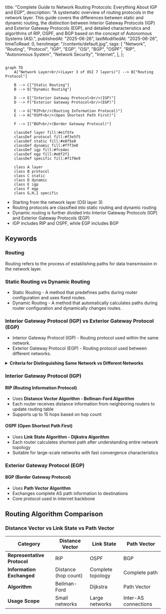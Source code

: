   title:
    "Complete Guide to Network Routing Protocols: Everything About IGP and EGP",
  description:
    "A systematic overview of routing protocols in the network layer. This guide covers the differences between static and dynamic routing, the distinction between Interior Gateway Protocols (IGP) and Exterior Gateway Protocols (EGP), and detailed characteristics and algorithms of RIP, OSPF, and BGP based on the concept of Autonomous Systems (AS).",
  publishedAt: "2025-06-26",
  lastModifiedAt: "2025-06-26",
  timeToRead: 0,
  heroImage: "/contents/default.jpg",
  tags: [
    "Network",
    "Routing",
    "Protocol",
    "IGP",
    "EGP",
    "OSI",
    "BGP",
    "OSPF",
    "RIP",
    "Autonomous System",
    "Network Security",
    "Internet",
  ],
};

```mermaid

graph TD
    A["Network Layer<br/>(Layer 3 of OSI 7 layers)"] --> B["Routing Protocol"]

    B --> C["Static Routing"]
    B --> D["Dynamic Routing"]

    D --> E["Interior Gateway Protocol<br/>(IGP)"]
    D --> F["Exterior Gateway Protocol<br/>(EGP)"]

    E --> G["RIP<br/>(Routing Information Protocol)"]
    E --> H["OSPF<br/>(Open Shortest Path First)"]

    F --> I["BGP<br/>(Border Gateway Protocol)"]

    classDef layer fill:#e1f5fe
    classDef protocol fill:#f3e5f5
    classDef static fill:#e8f5e8
    classDef dynamic fill:#fff3e0
    classDef igp fill:#fce4ec
    classDef egp fill:#e0f2f1
    classDef specific fill:#f1f8e9

    class A layer
    class B protocol
    class C static
    class D dynamic
    class E igp
    class F egp
    class G,H,I specific
```

- Starting from the network layer (OSI layer 3)
- Routing protocols are classified into static routing and dynamic routing
- Dynamic routing is further divided into Interior Gateway Protocols (IGP) and Exterior Gateway Protocols (EGP)
- IGP includes RIP and OSPF, while EGP includes BGP

## Keywords

### Routing

Routing refers to the process of establishing paths for data transmission in the network layer.

### Static Routing vs Dynamic Routing

- Static Routing - A method that predefines paths during router configuration and uses fixed routes.
- Dynamic Routing - A method that automatically calculates paths during router configuration and dynamically changes routes.

### Interior Gateway Protocol (IGP) vs Exterior Gateway Protocol (EGP)

- Interior Gateway Protocol (IGP) - Routing protocol used within the same network.
- Exterior Gateway Protocol (EGP) - Routing protocol used between different networks.

<details>
<summary><strong>Criteria for Distinguishing Same Network vs Different Networks</strong></summary>

## Autonomous System (AS)

The most important distinction criterion is the **Autonomous System (AS)**.

- **Same Network (Same AS)**: Network domain managed by a single organization or institution
- **Different Network (Different AS)**: Network domains managed by different organizations or institutions

### Management Authority Criteria

- **Same Network**: Domain controlled by the same network administrator or organization
- **Different Network**: Networks operated by different management entities

### Specific Examples

#### Same Network (IGP Usage)

- Multiple departmental networks within a company
- Networks of different buildings within a university campus

#### Different Networks (EGP Usage)

- Networks of different telecommunications companies like KT and SKT
- Internet connections between Korea and the United States
- Connections between different ISPs (Internet Service Providers)

#### Distinction by AS Numbers

Each autonomous system has a unique **AS number**:

- AS 1 ~ AS 65535: Public AS numbers
- Examples: KT (AS 4766), SKT (AS 9318), Google (AS 15169)

</details>

### Interior Gateway Protocol (IGP)

#### RIP (Routing Information Protocol)

- Uses **Distance Vector Algorithm - Bellman-Ford Algorithm**
- Each router receives distance information from neighboring routers to update routing table
- Supports up to 15 hops based on hop count

#### OSPF (Open Shortest Path First)

- Uses **Link State Algorithm - Dijkstra Algorithm**
- Each router calculates shortest path after understanding entire network topology
- Suitable for large-scale networks with fast convergence characteristics

### Exterior Gateway Protocol (EGP)

#### BGP (Border Gateway Protocol)

- Uses **Path Vector Algorithm**
- Exchanges complete AS path information to destinations
- Core protocol used in internet backbone

## Routing Algorithm Comparison

### Distance Vector vs Link State vs Path Vector

| Category                    | Distance Vector      | Link State        | Path Vector          |
| --------------------------- | -------------------- | ----------------- | -------------------- |
| **Representative Protocol** | RIP                  | OSPF              | BGP                  |
| **Information Exchanged**   | Distance (hop count) | Complete topology | Complete path        |
| **Algorithm**               | Bellman-Ford         | Dijkstra          | Path Vector          |
| **Usage Scope**             | Small networks       | Large networks    | Inter-AS connections |
